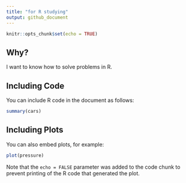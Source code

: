 ```yaml
---
title: "for R studying"
output: github_document
---
```


```r
knitr::opts_chunk$set(echo = TRUE)
```

## Why?

I want to know how to solve problems in R.

## Including Code

You can include R code in the document as follows:

```r
summary(cars)
```

## Including Plots

You can also embed plots, for example:

```r
plot(pressure)
```

Note that the `echo = FALSE` parameter was added to the code chunk to prevent printing of the R code that generated the plot.
